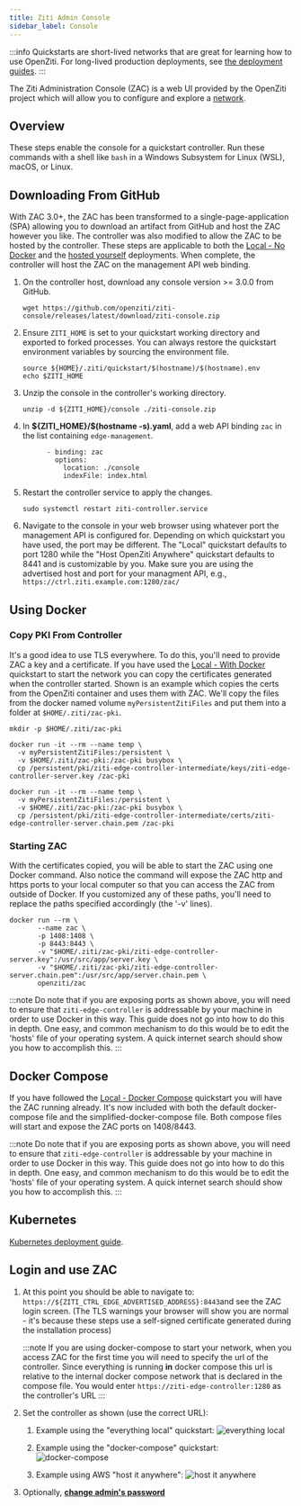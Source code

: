 ```yaml
---
title: Ziti Admin Console
sidebar_label: Console
---
```



:::info
Quickstarts are short-lived networks that are great for learning how to use OpenZiti. For long-lived production deployments, see [the deployment guides](/deployments/60-console/index.mdx).
:::

The Ziti Administration Console (ZAC) is a web UI provided by the OpenZiti project which will allow you to configure and
explore a [network](/learn/introduction/index.mdx).

## Overview

 These steps enable the console for a quickstart controller. Run these commands with a shell like `bash` in a Windows Subsystem for Linux (WSL), macOS, or Linux.

## Downloading From GitHub

With ZAC 3.0+, the ZAC has been transformed to a single-page-application (SPA) allowing you to download an artifact 
from GitHub and host the ZAC however you like. The controller was also modified to allow the ZAC to be hosted by the 
controller. These steps are applicable to both the [Local - No Docker](../network/local-no-docker.mdx) 
and the [hosted yourself](../network/hosted.mdx) deployments. When complete, the controller will host
the ZAC on the management API web binding.

1. On the controller host, download any console version >= 3.0.0 from GitHub.

    ```text
    wget https://github.com/openziti/ziti-console/releases/latest/download/ziti-console.zip
    ```

1. Ensure `ZITI_HOME` is set to your quickstart working directory and exported to forked processes. You can always restore the quickstart environment variables by sourcing the environment file.

   ```text
   source ${HOME}/.ziti/quickstart/$(hostname)/$(hostname).env
   echo $ZITI_HOME
   ```

1. Unzip the console in the controller's working directory.

    ```text
    unzip -d ${ZITI_HOME}/console ./ziti-console.zip
    ```

1. In **$&lbrace;ZITI_HOME}/$(hostname -s).yaml**, add a web API binding `zac` in the list containing `edge-management`.

    ```text
          - binding: zac
            options:
              location: ./console
              indexFile: index.html
    ```

1. Restart the controller service to apply the changes.

    ```text
    sudo systemctl restart ziti-controller.service
    ```

1. Navigate to the console in your web browser using whatever port the management API is configured for. Depending 
   on which quickstart you have used, the port may be different. The "Local" quickstart defaults to port 1280 while 
   the "Host OpenZiti Anywhere" quickstart defaults to 8441 and is customizable by you. Make sure you are using the 
   advertised host and port for your managment API, e.g., `https://ctrl.ziti.example.com:1280/zac/`

## Using Docker

### Copy PKI From Controller

It's a good idea to use TLS everywhere. To do this, you'll need to provide ZAC a key and a certificate.
If you have used the [Local - With Docker](../network/local-with-docker.mdx) quickstart to start
the network you can copy the certificates generated when the controller started.
Shown is an example which copies the certs from the OpenZiti container and uses them with ZAC. We'll copy the files
from the docker named volume `myPersistentZitiFiles` and put them into a folder at `$HOME/.ziti/zac-pki`.

```text
mkdir -p $HOME/.ziti/zac-pki

docker run -it --rm --name temp \
  -v myPersistentZitiFiles:/persistent \
  -v $HOME/.ziti/zac-pki:/zac-pki busybox \
  cp /persistent/pki/ziti-edge-controller-intermediate/keys/ziti-edge-controller-server.key /zac-pki
  
docker run -it --rm --name temp \
  -v myPersistentZitiFiles:/persistent \
  -v $HOME/.ziti/zac-pki:/zac-pki busybox \
  cp /persistent/pki/ziti-edge-controller-intermediate/certs/ziti-edge-controller-server.chain.pem /zac-pki
```

### Starting ZAC

With the certificates copied, you will be able to start the ZAC using one Docker command. Also notice the command
will expose the ZAC http and https ports to your local computer so that you can access the ZAC from outside of Docker.
If you customized any of these paths, you'll need to replace the paths specified accordingly (the '-v' lines).

 ```text
 docker run --rm \
        --name zac \
        -p 1408:1408 \
        -p 8443:8443 \
        -v "$HOME/.ziti/zac-pki/ziti-edge-controller-server.key":/usr/src/app/server.key \
        -v "$HOME/.ziti/zac-pki/ziti-edge-controller-server.chain.pem":/usr/src/app/server.chain.pem \
        openziti/zac
 ```

:::note
Do note that if you are exposing ports as shown above, you will need to ensure that `ziti-edge-controller` is
addressable by your machine in order to use Docker in this way. This guide does not go into how to do this in depth.
One easy, and common mechanism to do this would be to edit the 'hosts' file of your operating system. A quick
internet search should show you how to accomplish this.
:::

## Docker Compose

If you have followed the [Local - Docker Compose](../network/local-docker-compose.mdx) quickstart you will have the ZAC
running already. It's now included with both the default docker-compose file and the simplified-docker-compose file.
Both compose files will start and expose the ZAC ports on 1408/8443.

:::note
Do note that if you are exposing ports as shown above, you will need to ensure that `ziti-edge-controller` is
addressable by your machine in order to use Docker in this way. This guide does not go into how to do this in depth.
One easy, and common mechanism to do this would be to edit the 'hosts' file of your operating system. A quick
internet search should show you how to accomplish this.
:::

## Kubernetes

[Kubernetes deployment guide](/deployments/60-console/60-kubernetes.mdx).

## Login and use ZAC

1. At this point you should be able to navigate to: `https://${ZITI_CTRL_EDGE_ADVERTISED_ADDRESS}:8443`and see the ZAC login
   screen. (The TLS warnings your browser will show you are normal - it's because these steps use a self-signed certificate
   generated during the installation process)

   :::note
   If you are using docker-compose to start your network, when you access ZAC for the first time you will need to
   specify the url of the controller. Since everything is running **in** docker compose this url is relative to the
   internal docker compose network that is declared in the compose file. You would enter
   `https://ziti-edge-controller:1280` as the controller's URL
   :::

2. Set the controller as shown (use the correct URL):

    1. Example using the "everything local" quickstart:
       ![everything local](./zac_configure_local.png)

    2. Example using the "docker-compose" quickstart:
       ![docker-compose](./zac_configure_dc.png)

    3. Example using AWS "host it anywhere":
       ![host it anywhere](./zac_configure_hia.png)

3. Optionally, [**change admin's password**](../network/help/change-admin-password.mdx#ziti-console)

<ConsolePublicCertsNote />

<Wizardly></Wizardly>
